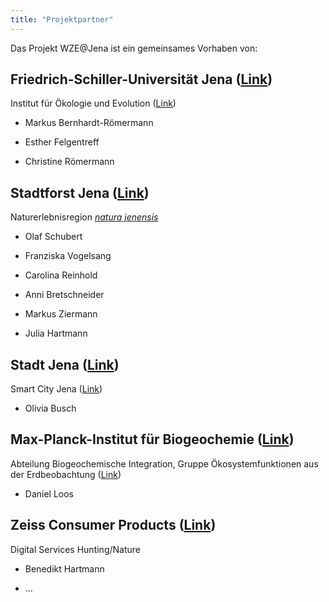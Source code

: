```yaml
---
title: "Projektpartner"
---
```


Das Projekt WZE\@Jena ist ein gemeinsames Vorhaben von:

## Friedrich-Schiller-Universität Jena ([Link](https://www.uni-jena.de/ "FSU Jena"))

Institut für Ökologie und Evolution ([Link](http://www.ecology.uni-jena.de/vegoeko.html "Institut für Ökologie und Evolution"))

-   Markus Bernhardt-Römermann

-   Esther Felgentreff

-   Christine Römermann

## Stadtforst Jena ([Link](https://ksj.jena.de/stadtwald "Stadtforst Jena"))

Naturerlebnisregion [*natura jenensis*](https://www.natura-jenensis.de/ "natura jenensis")

-   Olaf Schubert

-   Franziska Vogelsang

-   Carolina Reinhold

-   Anni Bretschneider

-   Markus Ziermann

-   Julia Hartmann

## Stadt Jena ([Link](https://startseite.jena.de/de "Stadt Jena"))

Smart City Jena ([Link](https://smartcity.jena.de/smart-city/startseite "Smart City Jena"))

-   Olivia Busch

## Max-Planck-Institut für Biogeochemie ([Link](https://www.bgc-jena.mpg.de/ "MPI BGC"))

Abteilung Biogeochemische Integration, Gruppe Ökosystemfunktionen aus der Erdbeobachtung ([Link](https://www.bgc-jena.mpg.de/en/bgi/efeo "Ökosystemfunktionen aus der Erdbeobachtung"))

-   Daniel Loos

## Zeiss Consumer Products ([Link](www.zeiss.com "Zeiss"))

Digital Services Hunting/Nature

-   Benedikt Hartmann

-   ...
